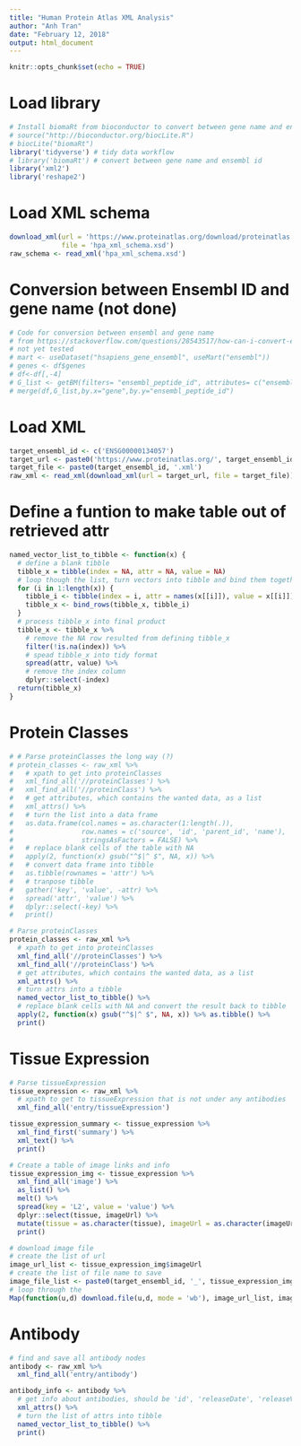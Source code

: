 ```yaml
---
title: "Human Protein Atlas XML Analysis"
author: "Anh Tran"
date: "February 12, 2018"
output: html_document
---
```


```r
knitr::opts_chunk$set(echo = TRUE)
```

# Load library

```r
# Install biomaRt from bioconductor to convert between gene name and ensembl id
# source("http://bioconductor.org/biocLite.R")
# biocLite("biomaRt")
library('tidyverse') # tidy data workflow
# library('biomaRt') # convert between gene name and ensembl id
library('xml2')
library('reshape2')
```


# Load XML schema

```r
download_xml(url = 'https://www.proteinatlas.org/download/proteinatlas.xsd',
             file = 'hpa_xml_schema.xsd')
raw_schema <- read_xml('hpa_xml_schema.xsd')
```


# Conversion between Ensembl ID and gene name (not done)

```r
# Code for conversion between ensembl and gene name
# from https://stackoverflow.com/questions/28543517/how-can-i-convert-ensembl-id-to-gene-symbol-in-r
# not yet tested
# mart <- useDataset("hsapiens_gene_ensembl", useMart("ensembl"))
# genes <- df$genes
# df<-df[,-4]
# G_list <- getBM(filters= "ensembl_peptide_id", attributes= c("ensembl_peptide_id","hgnc_symbol"),values=genes,mart= mart)
# merge(df,G_list,by.x="gene",by.y="ensembl_peptide_id")
```

# Load XML
```r
target_ensembl_id <- c('ENSG00000134057')
target_url <- paste0('https://www.proteinatlas.org/', target_ensembl_id, '.xml')
target_file <- paste0(target_ensembl_id, '.xml')
raw_xml <- read_xml(download_xml(url = target_url, file = target_file))
```

# Define a funtion to make table out of retrieved attr

```r
named_vector_list_to_tibble <- function(x) {
  # define a blank tibble
  tibble_x = tibble(index = NA, attr = NA, value = NA)
  # loop though the list, turn vectors into tibble and bind them together
  for (i in 1:length(x)) {
    tibble_i <- tibble(index = i, attr = names(x[[i]]), value = x[[i]])
    tibble_x <- bind_rows(tibble_x, tibble_i)
  }
  # process tibble_x into final product
  tibble_x <- tibble_x %>%
    # remove the NA row resulted from defining tibble_x
    filter(!is.na(index)) %>%
    # spead tibble_x into tidy format
    spread(attr, value) %>%
    # remove the index column
    dplyr::select(-index)
  return(tibble_x)
}
```


# Protein Classes
```r
# # Parse proteinClasses the long way (?)
# protein_classes <- raw_xml %>%
#   # xpath to get into proteinClasses
#   xml_find_all('//proteinClasses') %>%
#   xml_find_all('//proteinClass') %>%
#   # get attributes, which contains the wanted data, as a list
#   xml_attrs() %>%
#   # turn the list into a data frame
#   as.data.frame(col.names = as.character(1:length(.)),
#                 row.names = c('source', 'id', 'parent_id', 'name'),
#                 stringsAsFactors = FALSE) %>%
#   # replace blank cells of the table with NA
#   apply(2, function(x) gsub("^$|^ $", NA, x)) %>%
#   # convert data frame into tibble
#   as.tibble(rownames = 'attr') %>%
#   # tranpose tibble
#   gather('key', 'value', -attr) %>%
#   spread('attr', 'value') %>%
#   dplyr::select(-key) %>%
#   print()

# Parse proteinClasses
protein_classes <- raw_xml %>%
  # xpath to get into proteinClasses
  xml_find_all('//proteinClasses') %>%
  xml_find_all('//proteinClass') %>%
  # get attributes, which contains the wanted data, as a list
  xml_attrs() %>%
  # turn attrs into a tibble
  named_vector_list_to_tibble() %>%
  # replace blank cells with NA and convert the result back to tibble
  apply(2, function(x) gsub("^$|^ $", NA, x)) %>% as.tibble() %>%
  print()

```

# Tissue Expression
```r
# Parse tissueExpression
tissue_expression <- raw_xml %>%
  # xpath to get to tissueExpression that is not under any antibodies
  xml_find_all('entry/tissueExpression')

tissue_expression_summary <- tissue_expression %>%
  xml_find_first('summary') %>%
  xml_text() %>%
  print()

# Create a table of image links and info
tissue_expression_img <- tissue_expression %>%
  xml_find_all('image') %>%
  as_list() %>%
  melt() %>%
  spread(key = 'L2', value = 'value') %>%
  dplyr::select(tissue, imageUrl) %>%
  mutate(tissue = as.character(tissue), imageUrl = as.character(imageUrl)) %>%
  print()

# download image file
# create the list of url
image_url_list <- tissue_expression_img$imageUrl
# create the list of file name to save
image_file_list <- paste0(target_ensembl_id, '_', tissue_expression_img$tissue, '.jpg')
# loop through the 
Map(function(u,d) download.file(u,d, mode = 'wb'), image_url_list, image_file_list)
```

# Antibody

```r
# find and save all antibody nodes 
antibody <- raw_xml %>%
  xml_find_all('entry/antibody')

antibody_info <- antibody %>%
  # get info about antibodies, should be 'id', 'releaseDate', 'releaseVersion', 'RRID'
  xml_attrs() %>%
  # turn the list of attrs into tibble
  named_vector_list_to_tibble() %>%
  print()
```

